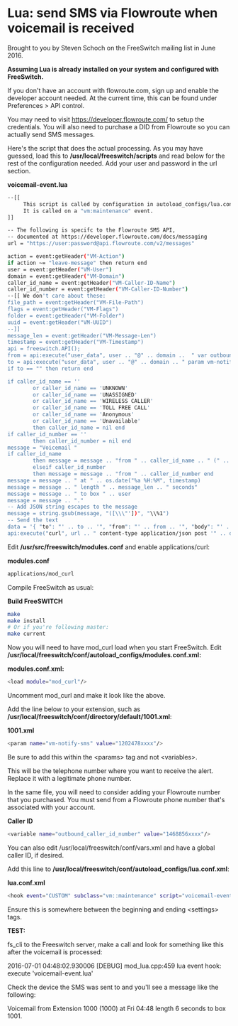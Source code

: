 
# Lua: send SMS via Flowroute when voicemail is received 

 

Brought to you by Steven Schoch on the FreeSwitch mailing list in June 2016.

**Assuming Lua is already installed on your system and configured with FreeSwitch.** 

If you don't have an account with flowroute.com, sign up and enable the developer account needed. At the current time, this can be found under Preferences > API control.

You may need to visit <https://developer.flowroute.com/> to setup the credentials. You will also need to purchase a DID from Flowroute so you can actually send SMS messages.

Here's the script that does the actual processing. As you may have guessed, load this to **/usr/local/freeswitch/scripts** and read below for the rest of the configuration needed. Add your user and password in the url section.

**voicemail-event.lua**

```bash
--[[
     This script is called by configuration in autoload_configs/lua.conf.xml.
     It is called on a "vm:maintenance" event.
]]

-- The following is specifc to the Flowroute SMS API,
-- documented at https://developer.flowroute.com/docs/messaging
url = "https://user:password@api.flowroute.com/v2/messages"

action = event:getHeader("VM-Action")
if action ~= "leave-message" then return end
user = event:getHeader("VM-User")
domain = event:getHeader("VM-Domain")
caller_id_name = event:getHeader("VM-Caller-ID-Name")
caller_id_number = event:getHeader("VM-Caller-ID-Number")
--[[ We don't care about these:
file_path = event:getHeader("VM-File-Path")
flags = event:getHeader("VM-Flags")
folder = event:getHeader("VM-Folder")
uuid = event:getHeader("VM-UUID")
--]]
message_len = event:getHeader("VM-Message-Len")
timestamp = event:getHeader("VM-Timestamp")
api = freeswitch.API();
from = api:execute("user_data", user .. "@" .. domain ..  " var outbound_caller_id_number")
to = api:execute("user_data", user .. "@" .. domain .. " param vm-notify-sms")
if to == "" then return end

if caller_id_name == ''
        or caller_id_name == 'UNKNOWN'
        or caller_id_name == 'UNASSIGNED'
        or caller_id_name == 'WIRELESS CALLER'
        or caller_id_name == 'TOLL FREE CALL'
        or caller_id_name == 'Anonymous'
        or caller_id_name == 'Unavailable'
        then caller_id_name = nil end
if caller_id_number == ''
        then caller_id_number = nil end
message = "Voicemail "
if caller_id_name
        then message = message .. "from " .. caller_id_name .. " (" ..  caller_id_number .. ")"
        elseif caller_id_number
        then message = message .. "from " .. caller_id_number end
message = message .. " at " .. os.date("%a %H:%M", timestamp)
message = message .. " length " .. message_len .. " seconds"
message = message .. " to box " .. user
message = message .. "."
-- Add JSON string escapes to the message
message = string.gsub(message, "([\\\"'])", "\\%1")
-- Send the text
data = '{ "to": "' .. to .. '", "from": "' .. from .. '", "body": "' .. message .. '"}'
api:execute("curl", url .. " content-type application/json post '" .. data .. "'")
```

Edit **/usr/src/freeswitch/modules.conf** and enable applications/curl:

**modules.conf**

```bash
applications/mod_curl
```

Compile FreeSwitch as usual:

**Build FreeSWITCH**

```bash
make
make install
# Or if you're following master:
make current
```

Now you will need to have mod\_curl load when you start FreeSwitch. Edit **/usr/local/freeswitch/conf/autoload\_configs/modules.conf.xml:** 

**modules.conf.xml:**

```bash
<load module="mod_curl"/>
```

Uncomment mod\_curl and make it look like the above.

Add the line below to your extension, such as **/usr/local/freeswitch/conf/directory/default/1001.xml**:

**1001.xml**

```bash
<param name="vm-notify-sms" value="1202478xxxx"/>
```

Be sure to add this within the &lt;params> tag and not &lt;variables>.

This will be the telephone number where you want to receive the alert. Replace it with a legitimate phone number.

In the same file, you will need to consider adding your Flowroute number that you purchased. You must send from a Flowroute phone number that's associated with your account.

**Caller ID**

```bash
<variable name="outbound_caller_id_number" value="1468856xxxx"/>
```

You can also edit /usr/local/freeswitch/conf/vars.xml and have a global caller ID, if desired.

Add this line to **/usr/local/freeswitch/conf/autoload\_configs/lua.conf.xml**:

**lua.conf.xml**

```bash
<hook event="CUSTOM" subclass="vm::maintenance" script="voicemail-event.lua"/>
```

Ensure this is somewhere between the beginning and ending &lt;settings> tags.

**TEST:**

fs\_cli to the Freeswitch server, make a call and look for something like this after the voicemail is processed:

2016-07-01 04:48:02.930006 \[DEBUG\] mod\_lua.cpp:459 lua event hook: execute 'voicemail-event.lua'

Check the device the SMS was sent to and you'll see a message like the following:

Voicemail from Extension 1000 (1000) at Fri 04:48 length 6 seconds to box 1001.


